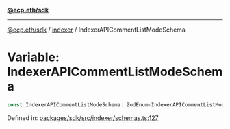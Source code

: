[**@ecp.eth/sdk**](../../index.mdx)

***

[@ecp.eth/sdk](/sdk-reference/index.mdx) / [indexer](/sdk-reference/indexer/index.mdx) / IndexerAPICommentListModeSchema

# Variable: IndexerAPICommentListModeSchema

```ts
const IndexerAPICommentListModeSchema: ZodEnum<IndexerAPICommentListModeSchemaType>;
```

Defined in: [packages/sdk/src/indexer/schemas.ts:127](https://github.com/ecp-eth/comments-monorepo/blob/main/packages/sdk/src/indexer/schemas.ts#L127)
